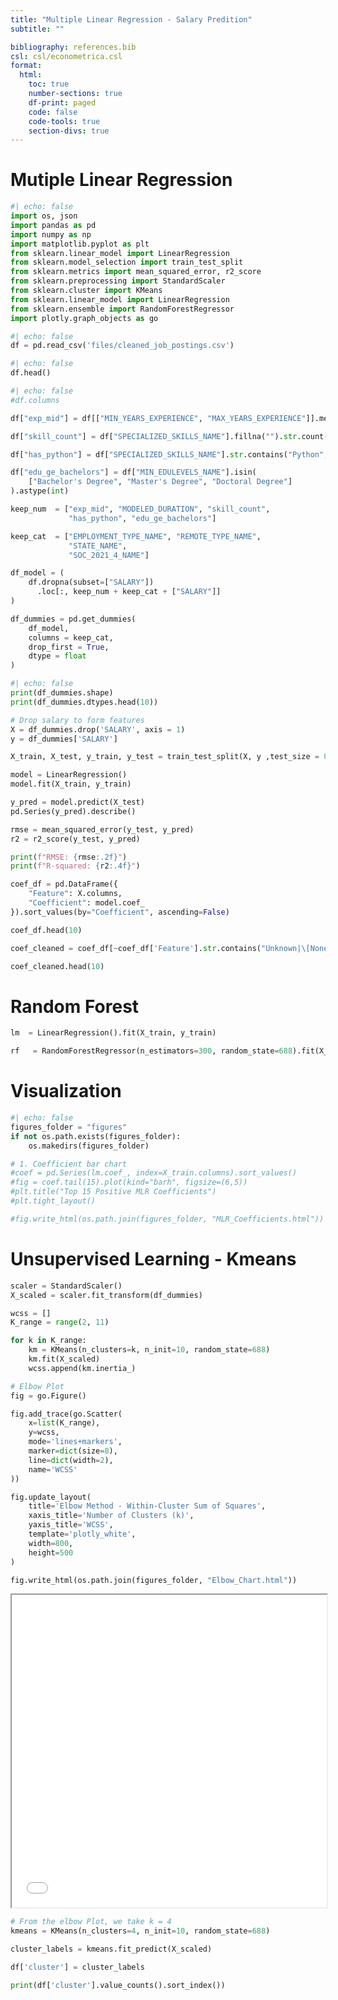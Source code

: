 ```yaml
---
title: "Multiple Linear Regression - Salary Predition"
subtitle: ""

bibliography: references.bib
csl: csl/econometrica.csl
format: 
  html:
    toc: true
    number-sections: true
    df-print: paged
    code: false
    code-tools: true
    section-divs: true
---
```


# Mutiple Linear Regression
```python
#| echo: false
import os, json
import pandas as pd
import numpy as np
import matplotlib.pyplot as plt
from sklearn.linear_model import LinearRegression
from sklearn.model_selection import train_test_split
from sklearn.metrics import mean_squared_error, r2_score
from sklearn.preprocessing import StandardScaler
from sklearn.cluster import KMeans
from sklearn.linear_model import LinearRegression
from sklearn.ensemble import RandomForestRegressor
import plotly.graph_objects as go
```

```python
#| echo: false
df = pd.read_csv('files/cleaned_job_postings.csv')
```

```python
#| echo: false
df.head()
```

```python
#| echo: false
#df.columns
```
```python
df["exp_mid"] = df[["MIN_YEARS_EXPERIENCE", "MAX_YEARS_EXPERIENCE"]].mean(axis=1)

df["skill_count"] = df["SPECIALIZED_SKILLS_NAME"].fillna("").str.count(",") + 1

df["has_python"] = df["SPECIALIZED_SKILLS_NAME"].str.contains("Python", case=False, na=False).astype(int)

df["edu_ge_bachelors"] = df["MIN_EDULEVELS_NAME"].isin(
    ["Bachelor's Degree", "Master's Degree", "Doctoral Degree"]
).astype(int)

keep_num  = ["exp_mid", "MODELED_DURATION", "skill_count",
             "has_python", "edu_ge_bachelors"]

keep_cat  = ["EMPLOYMENT_TYPE_NAME", "REMOTE_TYPE_NAME",
             "STATE_NAME", 
             "SOC_2021_4_NAME"]

df_model = (
    df.dropna(subset=["SALARY"])      
      .loc[:, keep_num + keep_cat + ["SALARY"]]  
)
```

```python
df_dummies = pd.get_dummies(
    df_model,
    columns = keep_cat,   
    drop_first = True,   
    dtype = float        
)
```


```python
#| echo: false
print(df_dummies.shape)
print(df_dummies.dtypes.head(10))
```

```python
# Drop salary to form features
X = df_dummies.drop('SALARY', axis = 1)
y = df_dummies['SALARY']

X_train, X_test, y_train, y_test = train_test_split(X, y ,test_size = 0.3, random_state = 688)
```

```python
model = LinearRegression()
model.fit(X_train, y_train)
```

```python
y_pred = model.predict(X_test)
pd.Series(y_pred).describe()
```

```python
rmse = mean_squared_error(y_test, y_pred)
r2 = r2_score(y_test, y_pred)

print(f"RMSE: {rmse:.2f}")
print(f"R-squared: {r2:.4f}")
```

```python
coef_df = pd.DataFrame({
    "Feature": X.columns,
    "Coefficient": model.coef_
}).sort_values(by="Coefficient", ascending=False)

coef_df.head(10)
```

```python
coef_cleaned = coef_df[~coef_df['Feature'].str.contains("Unknown|\[None\]", regex=True)]

coef_cleaned.head(10)
```

# Random Forest
```python
lm  = LinearRegression().fit(X_train, y_train)
```

```python
rf   = RandomForestRegressor(n_estimators=300, random_state=688).fit(X_train, y_train)
```

# Visualization 

```python
#| echo: false
figures_folder = "figures"
if not os.path.exists(figures_folder):
    os.makedirs(figures_folder)
```
```python
# 1. Coefficient bar chart
#coef = pd.Series(lm.coef_, index=X_train.columns).sort_values()
#fig = coef.tail(15).plot(kind="barh", figsize=(6,5))
#plt.title("Top 15 Positive MLR Coefficients")
#plt.tight_layout()

#fig.write_html(os.path.join(figures_folder, "MLR_Coefficients.html"))

```



# Unsupervised Learning - Kmeans 

```python
scaler = StandardScaler()
X_scaled = scaler.fit_transform(df_dummies)
```

```python
wcss = []
K_range = range(2, 11)

for k in K_range:
    km = KMeans(n_clusters=k, n_init=10, random_state=688)
    km.fit(X_scaled)
    wcss.append(km.inertia_)
```

```python
# Elbow Plot
fig = go.Figure()

fig.add_trace(go.Scatter(
    x=list(K_range),
    y=wcss,
    mode='lines+markers',
    marker=dict(size=8),
    line=dict(width=2),
    name='WCSS'
))

fig.update_layout(
    title='Elbow Method - Within-Cluster Sum of Squares',
    xaxis_title='Number of Clusters (k)',
    yaxis_title='WCSS',
    template='plotly_white',
    width=800,
    height=500
)

fig.write_html(os.path.join(figures_folder, "Elbow_Chart.html"))
```
<iframe src="figures/Elbow_Chart.html" width="100%" height="500"></iframe>
```python
# From the elbow Plot, we take k = 4
kmeans = KMeans(n_clusters=4, n_init=10, random_state=688)

cluster_labels = kmeans.fit_predict(X_scaled)

df['cluster'] = cluster_labels
```

```python
print(df['cluster'].value_counts().sort_index())
```